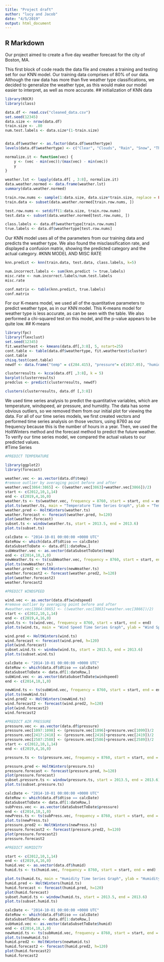 ```yaml
---
title: "Project draft"
author: "lucy and Jacob"
date: "4/5/2019"
output: html_document
---
```


## R Markdown

Our project aimed to create a five day weather forecast for the city of Boston, MA.


This first block of code reads the data file and creates a training and testing set for our KNN model.  Our training data comprises of 80% of our data. Although the raw data has more than five weather type classifications, we decided to generalize the weather type, as this would make our model easier to interpret, as well as more accurate. 
## initialization of KNN data
```r
library(ROCR)
library(class)

data.df <- read.csv("cleaned_data.csv")
set.seed(12345)
data.size <- nrow(data.df)
train.size <- .80
num.test.labels <- data.size*(1-train.size)


data.df$weather <- as.factor(data.df$weathertype)
levels(data.df$weathertype) <- c("Clear", "Clouds", "Rain", "Snow", "Thunderstorm")

normalize.it <- function(vec) {
    y <- (vec - min(vec))/(max(vec) - min(vec))
    y
}
    
weather.lst <- lapply(data.df[ , 3:8], normalize.it)
data.weather.normed <- data.frame(weather.lst)
summary(data.weather.normed)

train.row.nums <- sample(1:data.size, data.size*train.size, replace = FALSE)
train.data <- subset(data.weather.normed[train.row.nums, ])

test.row.nums <- setdiff(1:data.size, train.row.nums)
test.data <- subset(data.weather.normed[test.row.nums, ])

class.labels <- data.df$weathertype[train.row.nums]
true.labels <- data.df$weathertype[test.row.nums]

```



Our KNN model uses all of the parameters from our training data and predicts the weather type.  We also found the misclassification rate, and displayed a confusion matrix, showing the predicted category and the actual category. 
#KNN MODEL AND MISC RATE
```r
knn.predict <- knn(train.data, test.data, class.labels, k=5)

num.incorrect.labels <- sum(knn.predict != true.labels)
misc.rate <- num.incorrect.labels/num.test.labels
misc.rate

conf.matrix <- table(knn.predict, true.labels)
conf.matrix
```


For our K-means model, we used all of the quantitative parameters to predict weather type, as in our KNN model. This K-means model for weather type is less accurate, as can be seen with the table.  We also performed a chi-squared test on this model, and the p-value appears to be quite low.
## K-means
```r
library(fpc)
library(flexclust)
set.seed(12345)
fit.weathertest <- kmeans(data.df[,3:8], 5, nstart=25)
cont.table <- table(data.df$weathertype, fit.weathertest$cluster)
cont.table
chisq.test(cont.table)
newdf <- data.frame("temp" = c(284.415), "pressure"= c(1017.05), "humididty"= c(83), "windspeed" = c(2.71), "winddeg" = c(157.159), "cloudcov" = c(100))

clusterresults <- kcca(data.df[ ,3:8], k = 5)
barplot(clusterresults)
predclus <- predict(clusterresults, newdf)

clusters(clusterresults, data.df [,3:8])
```


We used time series analysis to predict the quantitative variables, which are temperature, windspeed, air pressure, and humidity.  The data has some obvious outliers, so we removed them from our initial plot for viewing the data.  For all of our time series models, we first created vectors and performed time series analysis on those vectors, using 8760 as our frequency because this is the number of hours in a year. Then, we used the HoltWinters method and the forecast method to predict the future weather.  To verify our time series model, we compared the actual values to our predicted values.  
#Time Series 
```r
#PREDICT TEMPERATURE

library(ggplot2)
library(forecast)

weather.vec <- as.vector(data.df$temp)
#remove outlier by averaging point before and after
weather.vec[3864:3865] <- ((weather.vec[3863]+weather.vec[3866])/2)
start <- c(2012,10,1,14)
end <- c(2019,4,16,0)
weather.ts <- ts(weather.vec, frequency = 8760, start = start, end = end)
plot.ts(weather.ts, main = "Temperature Time Series Graph", ylab = "Temperature in Kelvin")
weather.pred <- HoltWinters(weather.ts)
weather.forecast <- forecast(weather.pred, h=120)
plot(weather.forecast)
subset.ts <- window(weather.ts, start = 2013.5, end = 2013.6)
plot.ts(subset.ts)

calcDate <- "2014-10-01 00:00:00 +0000 UTC"
dateRow <- which(data.df$dtiso == calcDate)
dataSubsetToDate <- data.df[1:dateRow,]
subWeather.vec <- as.vector(dataSubsetToDate$temp)
end <- c(2014,10,1,0)
newWeather.ts <- ts(subWeather.vec, frequency = 8760, start = start, end = end)
plot.ts(newWeather.ts)
weather.pred2 <- HoltWinters(newWeather.ts)
weather.forecast2 <- forecast(weather.pred2, h=120)
plot(weather.forecast2)
weather.forecast2

```
 

```r
#PREDICT WINDSPEED

wind.vec <- as.vector(data.df$windspeed)
#remove outlier by averaging point before and after
#weather.vec[3864:3865] <- ((weather.vec[3863]+weather.vec[3866])/2)
start <- c(2012,10,1,14)
end <- c(2019,4,16,0)
wind.ts <- ts(wind.vec, frequency = 8760, start = start, end = end)
plot.ts(wind.ts, main = "Wind Speed Time Series Graph", ylab = "Wind Speed")

wind.pred <- HoltWinters(wind.ts)
wind.forecast <- forecast(wind.pred, h=120)
plot(wind.forecast)
subset.wind.ts <- window(wind.ts, start = 2013.5, end = 2013.6)
plot.ts(subset.wind.ts)

calcDate <- "2014-10-01 00:00:00 +0000 UTC"
dateRow <- which(data.df$dtiso == calcDate)
dataSubsetToDate <- data.df[1:dateRow,]
subWind.vec <- as.vector(dataSubsetToDate$windspeed)
end <- c(2014,10,1,0)

newWind.ts <- ts(subWind.vec, frequency = 8760, start = start, end = end)
plot.ts(newWind.ts)
wind.pred2 <- HoltWinters(newWind.ts)
wind.forecast2 <- forecast(wind.pred2, h=120)
plot(wind.forecast2)
wind.forecast2


```

```r
#PREDICT AIR PRESSURE
pressure.vec <- as.vector(data.df$pressure)
pressure.vec[1097:1098] <- (pressure.vec[1096]+pressure.vec[1099])/2
pressure.vec[2417:2418] <- (pressure.vec[2416]+pressure.vec[2419])/2
pressure.vec[2587:2588] <- (pressure.vec[2586]+pressure.vec[2589])/2
start <- c(2012,10,1,14)
end <- c(2019,4,16,0)

pressure.ts <- ts(pressure.vec, frequency = 8760, start = start, end = end)

pressure.pred <- HoltWinters(pressure.ts)
pressure.forecast <- forecast(pressure.pred, h=120)
plot(pressure.forecast)
subset.pressure.ts <- window(pressure.ts, start = 2013.5, end = 2013.6)
plot.ts(subset.pressure.ts)

calcDate <- "2014-10-01 00:00:00 +0000 UTC"
dateRow <- which(data.df$dtiso == calcDate)
dataSubsetToDate <- data.df[1:dateRow,]
subPress.vec <- as.vector(dataSubsetToDate$pressure)
end <- c(2014,10,1,0)
newPress.ts <- ts(subPress.vec, frequency = 8760, start = start, end = end)
plot.ts(newPress.ts)
pressure.pred2 <- HoltWinters(newPress.ts)
pressure.forecast2 <- forecast(pressure.pred2, h=120)
plot(pressure.forecast2)
pressure.forecast2
```

```r
#PREDICT HUMIDITY

start <- c(2012,10,1,14)
end <- c(2019,4,16,0)
humid.vec <- as.vector(data.df$humid)
humid.ts <- ts(humid.vec, frequency = 8760, start = start, end = end)

plot.ts(humid.ts, main = "Humidity Time Series Graph", ylab = "Humidity")
humid.pred <- HoltWinters(humid.ts)
humid.forecast <- forecast(humid.pred, h=120)
plot(humid.forecast)
subset.humid.ts <- window(humid.ts, start = 2013.5, end = 2013.6)
plot.ts(subset.humid.ts)

calcDate <- "2014-10-01 00:00:00 +0000 UTC"
dateRow <- which(data.df$dtiso == calcDate)
dataSubsetToDate <- data.df[1:dateRow,]
subHumid.vec <- as.vector(dataSubsetToDate$humid)
end <- c(2014,10,1,0)
newHumid.ts <- ts(subHumid.vec, frequency = 8760, start = start, end = end)
plot.ts(newHumid.ts)
humid.pred2 <- HoltWinters(newHumid.ts)
humid.forecast2 <- forecast(humid.pred2, h=120)
plot(humid.forecast2)
humid.forecast2
```


